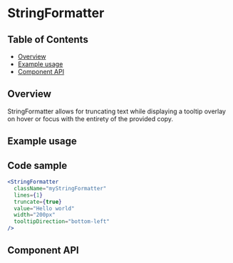 
# StringFormatter

## Table of Contents

- [Overview](#overview)
- [Example usage](#example-usage)
- [Component API](#component-api)

## Overview

StringFormatter allows for truncating text while displaying a tooltip overlay on
hover or focus with the entirety of the provided copy.

## Example usage

<Canvas>
  <Story of={StringFormatterStories.stringFormatter} />
</Canvas>

## Code sample

```jsx
<StringFormatter
  className="myStringFormatter"
  lines={1}
  truncate={true}
  value="Hello world"
  width="200px"
  tooltipDirection="bottom-left"
/>
```

## Component API

<Controls />

